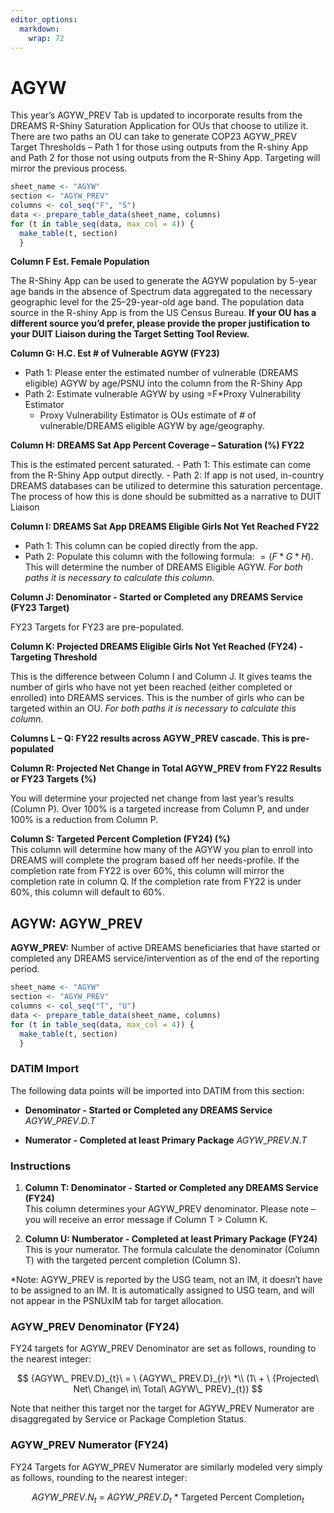 ```yaml
---
editor_options: 
  markdown: 
    wrap: 72
---
```


\blandscape

# AGYW

This year's AGYW_PREV Tab is updated to incorporate results from the
DREAMS R-Shiny Saturation Application for OUs that choose to utilize it.
There are two paths an OU can take to generate COP23 AGYW_PREV Target
Thresholds -- Path 1 for those using outputs from the R-shiny App and
Path 2 for those not using outputs from the R-Shiny App. Targeting will
mirror the previous process.

```r
sheet_name <- "AGYW"
section <- "AGYW_PREV"
columns <- col_seq("F", "S")
data <- prepare_table_data(sheet_name, columns)
for (t in table_seq(data, max_col = 4)) {
  make_table(t, section)
  }
```

**Column F Est. Female Population**

The R-Shiny App can be used to generate the AGYW population by 5-year
age bands in the absence of Spectrum data aggregated to the necessary
geographic level for the 25--29-year-old age band. The population data
source in the R-shiny App is from the US Census Bureau. **If your OU has
a different source you'd prefer, please provide the proper justification
to your DUIT Liaison during the Target Setting Tool Review.**

**Column G: H.C. Est \# of Vulnerable AGYW (FY23)**

-   Path 1: Please enter the estimated number of vulnerable (DREAMS
    eligible) AGYW by age/PSNU into the column from the R-Shiny App
-   Path 2: Estimate vulnerable AGYW by using =F\*Proxy Vulnerability
    Estimator
    -   Proxy Vulnerability Estimator is OUs estimate of \# of
        vulnerable/DREAMS eligible AGYW by age/geography.

**Column H: DREAMS Sat App Percent Coverage -- Saturation (%) FY22**

This is the estimated percent saturated. 
-   Path 1: This estimate can
come from the R-Shiny App output directly.
-   Path 2: If app is not used, in-country DREAMS databases can 
be utilized to determine this saturation percentage. The process 
of how this is done should be submitted as a narrative to DUIT Liaison

**Column I: DREAMS Sat App DREAMS Eligible Girls Not Yet Reached FY22**

-   Path 1: This column can be copied directly from the app.
-   Path 2: Populate this column with the following formula: $=(F*G*H)$.
    This will determine the number of DREAMS Eligible AGYW. *For both
    paths it is necessary to calculate this column.*

**Column J: Denominator - Started or Completed any DREAMS Service (FY23
Target)**

FY23 Targets for FY23 are pre-populated.

**Column K: Projected DREAMS Eligible Girls Not Yet Reached (FY24) -
Targeting Threshold**

This is the difference between Column I and Column J. It gives teams the
number of girls who have not yet been reached (either completed or
enrolled) into DREAMS services. This is the number of girls who can be
targeted within an OU. *For both paths it is necessary to calculate this
column.*

**Columns L -- Q: FY22 results across AGYW_PREV cascade. This is
pre-populated**

**Column R: Projected Net Change in Total AGYW_PREV from FY22 Results or
FY23 Targets (%)**

You will determine your projected net change from last year's results
(Column P). Over 100% is a targeted increase from Column P, and under
100% is a reduction from Column P.

**Column S: Targeted Percent Completion (FY24) (%)**\
This column will determine how many of the AGYW you plan to enroll into
DREAMS will complete the program based off her needs-profile. If the
completion rate from FY22 is over 60%, this column will mirror the
completion rate in column Q. If the completion rate from FY22 is under
60%, this column will default to 60%.

## AGYW: AGYW_PREV

**AGYW_PREV:** Number of active DREAMS beneficiaries that have started
or completed any DREAMS service/intervention as of the end of the
reporting period.

```r
sheet_name <- "AGYW"
section <- "AGYW_PREV"
columns <- col_seq("T", "U")
data <- prepare_table_data(sheet_name, columns)
for (t in table_seq(data, max_col = 4)) {
  make_table(t, section)
  }
```

### DATIM Import

The following data points will be imported into DATIM from this section:

-   **Denominator - Started or Completed any DREAMS Service**
    $AGYW\_PREV.D.T$

-   **Numerator - Completed at least Primary Package** $AGYW\_PREV.N.T$

### Instructions

1.  **Column T: Denominator - Started or Completed any DREAMS Service
    (FY24)**\
    This column determines your AGYW_PREV denominator. Please note --
    you will receive an error message if Column T \> Column K.

2.  **Column U: Numberator - Completed at least Primary Package
    (FY24)**\
    This is your numerator. The formula calculate the denominator
    (Column T) with the targeted percent completion (Column S).

\*Note: AGYW_PREV is reported by the USG team, not an IM, it doesn't
have to be assigned to an IM. It is automatically assigned to USG team,
and will not appear in the PSNUxIM tab for target allocation.

### AGYW_PREV Denominator (FY24)

FY24 targets for AGYW_PREV Denominator are set as follows, rounding to
the nearest integer:

$$
{AGYW\_ PREV.D}_{t}\  = \ {AGYW\_ PREV.D}_{r}\ *\\
(1\  + \ {Projected\ Net\ Change\ in\ Total\ AGYW\_ PREV}_{t})
$$

Note that neither this target nor the target for AGYW_PREV Numerator are
disaggregated by Service or Package Completion Status.

### AGYW_PREV Numerator (FY24)

FY24 Targets for AGYW_PREV Numerator are similarly modeled very simply
as follows, rounding to the nearest integer:

$$
{AGYW\_ PREV.N}_{t}\  = \ {AGYW\_ PREV.D}_{t}\ *\ \text{Targeted Percent Completion}_{t} 
$$ \elandscape

\newpage
